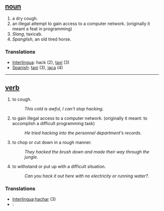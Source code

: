 == [[noun]] ==
#a dry cough.
#an illegal attempt to gain access to a computer network. (originally it meant a feat in programming)
#''Slang'', taxicab.
#''Spanglish'', an old tired horse.

=== Translations ===
*[[Interlingua]]: hack (2), [[taxi]] (3)
*[[Spanish]]: [[taxi]] (3), [[jaca]] (4)

----

== [[verb]] ==
#to cough.
#:''This cold is awful, I can't stop hacking''.
#to gain illegal access to a computer network. (originally it meant: to accomplish a difficult programming task)
#:''He tried hacking into the personnel department's records''.
#to chop or cut down in a rough manner.
#:''They hacked the brush down and made their way through the jungle''.
#to withstand or put up with a difficult situation.
#:''Can you hack it out here with no electricity or running water?''.

=== Translations ===
*[[Interlingua]]:[[hachar]] (3)
*[[]]: [[]]